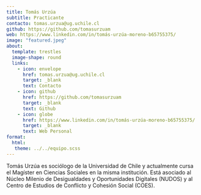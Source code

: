 ```yaml
---
title: Tomás Urzúa
subtitle: Practicante
contacto: tomas.urzua@ug.uchile.cl
github: https://github.com/tomasurzuam
web: https://www.linkedin.com/in/tomás-urzúa-moreno-b65755375/
image: "featured.jpeg"
about:
  template: trestles
  image-shape: round
  links:
    - icon: envelope
      href: tomas.urzua@ug.uchile.cl
      target: _blank
      text: Contacto
    - icon: github
      href: https://github.com/tomasurzuam
      target: _blank
      text: Github
    - icon: globe
      href: https://www.linkedin.com/in/tomás-urzúa-moreno-b65755375/
      target: _blank
      text: Web Personal
format: 
  html: 
   theme: ../../equipo.scss
---
```


Tomás Urzúa es sociólogo de la Universidad de Chile y actualmente cursa el Magíster en Ciencias Sociales en la misma institución. Está asociado al Núcleo Milenio de Desigualdades y Oportunidades Digitales (NUDOS) y al Centro de Estudios de Conflicto y Cohesión Social (COES). 